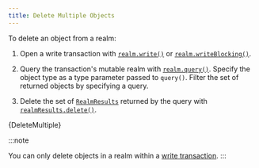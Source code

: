 ```yaml
---
title: Delete Multiple Objects
---
```



To delete an object from a realm:

1. Open a write transaction with [`realm.write()`](https://docs.mongodb.com/realm-sdks/kotlin/latest/library-base/-realm%20-kotlin%20-multiplatform%20-s-d-k/io.realm/-realm/write.html)
   or [`realm.writeBlocking()`](https://docs.mongodb.com/realm-sdks/kotlin/latest/library-base/-realm%20-kotlin%20-multiplatform%20-s-d-k/io.realm/-realm/write-blocking.html).

1. Query the transaction's mutable realm with [`realm.query()`](https://docs.mongodb.com/realm-sdks/kotlin/latest/library-base/-realm%20-kotlin%20-multiplatform%20-s-d-k/io.realm.query/-realm-query/query.html).
   Specify the object type as a type parameter passed to `query()`.
   Filter the set of returned objects by specifying a query.

1. Delete the set of [`RealmResults`](https://docs.mongodb.com/realm-sdks/kotlin/latest/library-base/-realm%20-kotlin%20-multiplatform%20-s-d-k/io.realm/-realm-results/index.html)
   returned by the query with [`realmResults.delete()`](https://docs.mongodb.com/realm-sdks/kotlin/latest/library-base/-realm%20-kotlin%20-multiplatform%20-s-d-k/io.realm/-realm-results/delete.html).

<CodeBlock language="kotlin">{DeleteMultiple}</CodeBlock>

:::note

You can only delete objects in a realm within a
[write transaction](/sdk/kotlin/realm-database/write-transactions).
:::
